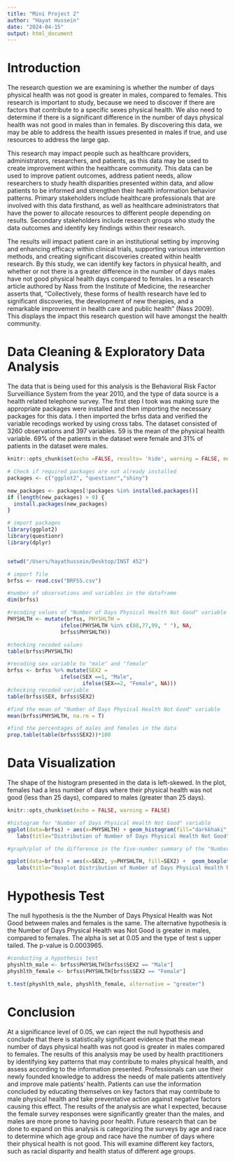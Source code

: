 ```yaml
---
title: "Mini Project 2"
author: "Hayat Hussein"
date: "2024-04-15"
output: html_document
---
```


# Introduction
The research question we are examining is whether the number of days physical health was not good is greater in males, compared to females. This research is important to study, because we need to discover if there are factors that contribute to a specific sexes physical health. We also need to determine if there is a significant difference in the number of days physical health was not good in males than in females. By discovering this data, we may be able to address the health issues presented in males if true, and use resources to address the large gap. 

This research may impact people such as healthcare providers, administrators, researchers, and patients, as this data may be used to create improvement within the healthcare community. This data can be used to improve patient outcomes, address patient needs, allow researchers to study health disparities presented within data, and allow patients to be informed and strengthen their health information behavior patterns. Primary stakeholders include healthcare professionals that are involved with this data firsthand, as well as healthcare administrators that have the power to allocate resources to different people depending on results. Secondary stakeholders include research groups who study the data outcomes and identify key findings 
within their research. 

The results will impact patient care in an institutional setting by improving and enhancing efficacy within clinical trials, supporting various intervention methods, and creating significant discoveries created within health research. By this study, we can identify key factors in physical health, and whether or not there is a greater difference in the number of days males have not good physical health days compared to females. In a research article authored by Nass from the Institute of Medicine, the researcher asserts that, “Collectively, these forms of health research have led to significant discoveries, the development of new therapies, and a remarkable improvement in health care and public health” (Nass 2009). This displays the impact this research question will have amongst the health community. 

# Data Cleaning & Exploratory Data Analysis

The data that is being used for this analysis is the Behavioral Risk Factor Surveilliance System  from the year 2010, and the type of data source is a health related telephone survey. The first step I took was making sure the appropriate packages were installed and then importing the necessary packages for this data. I then imported the brfss data and verified the variable recodings worked by using cross tabs. The dataset consisted of 3260 observations and 397 variables. 59 is the mean of the physical health variable. 69% of the patients in the dataset were female and 31% of patients in the dataset were males. 

```r
knitr::opts_chunk$set(echo =FALSE, results= 'hide', warning = FALSE, message = FALSE)

```

```r
# Check if required packages are not already installed 
packages <- c("ggplot2", "questionr","shiny")

new_packages <- packages[!packages %in% installed.packages()]
if (length(new_packages) > 0) {
  install.packages(new_packages)
}

# import packages
library(ggplot2)
library(questionr)
library(dplyr)


setwd("/Users/hayathussein/Desktop/INST 452")

# import file
brfss <- read.csv("BRFSS.csv")

#number of observations and variables in the dataframe 
dim(brfss)

#recoding values of "Number of Days Physical Health Not Good" variable 
PHYSHLTH <- mutate(brfss, PHYSHLTH =
                 ifelse(PHYSHLTH %in% c(88,77,99, " "), NA,
                 brfss$PHYSHLTH))

#checking recoded values 
table(brfss$PHYSHLTH)

#recoding sex variable to "male" and "female"
brfss <- brfss %>% mutate(SEX2 = 
                 ifelse(SEX ==1, "Male", 
                        ifelse(SEX==2, "Female", NA)))
#checking recoded variable
table(brfss$SEX, brfss$SEX2)

#find the mean of "Number of Days Physical Health Not Good" variable
mean(brfss$PHYSHLTH, na.rm = T)

#find the percentages of males and females in the data 
prop.table(table(brfss$SEX2))*100

```


# Data Visualization
The shape of the histogram presented in the data is left-skewed. In the plot, females had a less number of days where their physical health was not good (less than 25 days), compared to males (greater than 25 days).  
```r

knitr::opts_chunk$set(echo = FALSE, warning = FALSE)

#histogram for "Number of Days Physical Health Not Good" variable
ggplot(data=brfss) + aes(x=PHYSHLTH) + geom_histogram(fill="darkkhaki", color="olivedrab4", binwidth = 5)+
   labs(title="Distribution of Number of Days Physical Health Not Good",x="Number of Days Physical Health Not Good") + theme(plot.title = element_text(hjust = 0.5))

#graph/plot of the difference in the five-number summary of the "Number of Days Physical Health Not Good" variable, by the SEX2 variable 

ggplot(data=brfss) + aes(x=SEX2, y=PHYSHLTH, fill=SEX2) +  geom_boxplot()+
   labs(title="Boxplot Distribution of Number of Days Physical Health Not Good , by Sex", x="SEX", y="Number of Days Physical Health Not Good", fill="SEX") + theme(plot.title = element_text(hjust = 0.5))
```

# Hypothesis Test
The null hypothesis is the the Number of Days Physical Health was Not Good between males and females is the same. The alternative hypothesis is the Number of Days Physical Health was Not Good is greater in males, compared to females. The alpha is set at 0.05 and the type of test s upper tailed. The p-value is 0.0003965.
```r
#conducting a hypothesis test 
physhlth_male <- brfss$PHYSHLTH[brfss$SEX2 == "Male"]
physhlth_female <- brfss$PHYSHLTH[brfss$SEX2 == "Female"]

t.test(physhlth_male, physhlth_female, alternative = "greater")
```
# Conclusion
At a significance level of 0.05, we can reject the null hypothesis and conclude that there is statistically significant evidence that the mean number of days physical health was not good 
is greater in males compared to females. The results of this analysis may be used by health practitioners by identifying key patterns that may contribute to males physical health, and assess according to the information presented. Professionals can use their newly founded knowledge to address the needs of male patients attentively and improve male patients' health. Patients can use the information concluded by educating themselves on key factors that may contribute to male physical health and take preventative action against negative factors causing this effect. The results of the analysis are what I expected, because the female survey responses were significantly greater than the males, and males are more prone to having poor health. Future research that can be done to expand on this analysis is categorizing the surveys by age and race to determine which age group and race have the number of days where their physical health is not good. This will examine different key factors, such as racial disparity and health status of different age groups. 
 
